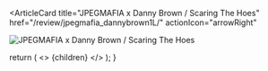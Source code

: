 <ArticleCard
  title="JPEGMAFIA x Danny Brown / Scaring The Hoes"
  href="/review/jpegmafia_dannybrown1L/"
  actionIcon="arrowRight"
>

![JPEGMAFIA x Danny Brown / Scaring The Hoes](../../images/cd/jpegmafia_dannybrown1L.jpg)

</ArticleCard>

  return (
    <>
      {children}
    </>
  );
}